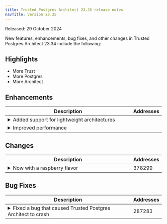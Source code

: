 ```yaml
---
title: Trusted Postgres Architect 23.35 release notes
navTitle: Version 23.35
---
```



Released: 29 October 2024


New features, enhancements, bug fixes, and other changes in Trusted Postgres Architect 23.34 include the following:


## Highlights
- More Trust
- More Postgres
- More Architect


## Enhancements

<table class="table w-100"><thead><tr><th>Description</th><th width="10%">Addresses</th></tr></thead><tbody>
<tr><td><details><summary>Added support for lightweight architectures</summary><hr/><p>This release introduces support for lightweight architectures, which can be used to deploy Trusted Postgres Architect in environments with limited resources.</p>
</details></td><td></td></tr>
<tr><td><details><summary>Improved performance</summary><hr/><p>This release includes a number of performance improvements that will make Trusted Postgres Architect faster and more efficient.</p>
</details></td><td></td></tr>
</tbody></table>


## Changes

<table class="table w-100"><thead><tr><th>Description</th><th width="10%">Addresses</th></tr></thead><tbody>
<tr><td><details><summary>Now with a raspberry flavor</summary><hr/><p>Better flavor for happier life.</p>
</details></td><td>378299</td></tr>
</tbody></table>


## Bug Fixes

<table class="table w-100"><thead><tr><th>Description</th><th width="10%">Addresses</th></tr></thead><tbody>
<tr><td><details><summary>Fixed a bug that caused Trusted Postgres Architect to crash</summary><hr/><p>This release fixes a bug that caused Trusted Postgres Architect to crash when running on certain operating systems.</p>
</details></td><td>287283</td></tr>
</tbody></table>


